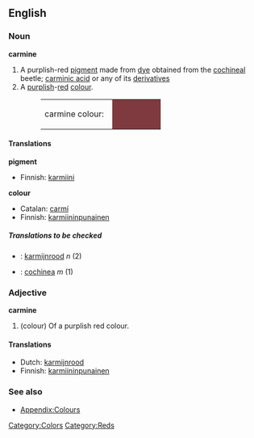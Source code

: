 ==English==

===Noun===
'''carmine'''
#A purplish-red [[pigment]] made from [[dye]] obtained from the [[cochineal]] beetle; [[carminic acid]] or any of its [[derivative]]s
#A [[purplish]]-[[red]] [[colour]].
#:<table><tr><td>carmine colour: &nbsp;</td><td bgcolor="#7F3A3F" width="80">&nbsp; </td></tr></table>

====Translations====
'''pigment'''
{{top}}
*Finnish: [[karmiini]]
{{mid}}
{{bottom}}

'''colour'''
{{top}}
*Catalan: [[carmí]]
*Finnish: [[karmiininpunainen]]
{{mid}}
{{bottom}}

=====Translations to be checked=====
{{checktrans}}
<!--Remove this section once all of the translations below have been moved into the tables above.-->

*{{ttbc|Dutch}}: [[karmijnrood]] ''n'' (2)
*{{ttbc|Spanish}}: [[cochinea]] ''m'' (1)

===Adjective===
'''carmine'''
#(colour) Of a purplish red colour.

====Translations====
*Dutch: [[karmijnrood]]
*Finnish: [[karmiininpunainen]]

===See also===
*[[Wiktionary_Appendix:Colours|Appendix:Colours]]

[[Category:Colors]]
[[Category:Reds]]